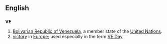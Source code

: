 ==English==
==={{abbreviation}}===
'''VE'''
# [[Bolivarian Republic of Venezuela]], a member state of the [[United Nations]].
# [[victory]] in [[Europe]]; used especially in the term [[VE Day]]